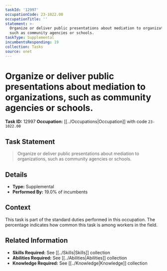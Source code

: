 ```yaml
---
taskId: '12997'
occupationCode: 23-1022.00
occupationTitle: ''
statement: >-
  Organize or deliver public presentations about mediation to organizations,
  such as community agencies or schools.
taskType: Supplemental
incumbentsResponding: 19
collection: Tasks
source: onet
---
```

# Organize or deliver public presentations about mediation to organizations, such as community agencies or schools.

**Task ID:** 12997
**Occupation:** [[../Occupations|Occupation]] with code `23-1022.00`

## Task Statement

> Organize or deliver public presentations about mediation to organizations, such as community agencies or schools.

## Details

- **Type:** Supplemental
- **Performed By:** 19.0% of incumbents

## Context

This task is part of the standard duties performed in this occupation. The percentage indicates how common this task is among workers in the field.

## Related Information

- **Skills Required:** See [[../Skills|Skills]] collection
- **Abilities Required:** See [[../Abilities|Abilities]] collection
- **Knowledge Required:** See [[../Knowledge|Knowledge]] collection
